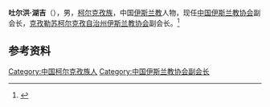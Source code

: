 '''吐尔洪·湖吉'''（{{bd|？|}}），男，[[柯尔克孜族|柯尔克孜族]]，中国[[伊斯兰教|伊斯兰教]]人物，现任[[中国伊斯兰教协会|中国伊斯兰教协会]]副会长，[[克孜勒苏柯尔克孜自治州伊斯兰教协会|克孜勒苏柯尔克孜自治州伊斯兰教协会]]副会长。<ref>{{Cite web|title=吐尔洪·湖吉|url=http://www.chinaislam.net.cn/about/xhld/5/201612/26-10690.html|accessdate=2020-12-08|work=中国伊斯兰教协会|archive-date=2018-05-27|archive-url=https://web.archive.org/web/20180527222025/http://www.chinaislam.net.cn/about/xhld/5/201612/26-10690.html|dead-url=no}}</ref>

== 参考资料 ==
{{reflist}}

{{中国人物小作品}}
{{Navboxes 
| title  = 吐尔洪·湖吉在[[中国伊斯兰教协会|中国伊斯兰教协会]]的职务
| list1  =
{{中国伊斯兰教协会第十届委员会}}
}}

{{Authority control}}
{{DEFAULTSORT:}}
[[Category:中国柯尔克孜族人|Category:中国柯尔克孜族人]]
[[Category:中国伊斯兰教协会副会长|Category:中国伊斯兰教协会副会长]]